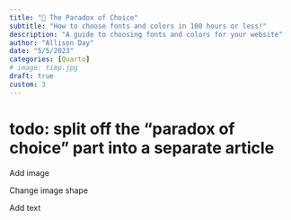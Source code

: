 ```yaml
---
title: "🎨 The Paradox of Choice"
subtitle: "How to choose fonts and colors in 100 hours or less!"
description: "A guide to choosing fonts and colors for your website"
author: "Allison Day"
date: "5/5/2023"
categories: [Quarto]
# image: timp.jpg
draft: true
custom: 3
---
```


# todo: split off the "paradox of choice" part into a separate article


Add image

Change image shape

Add text

<!-- generate a ton of text -->